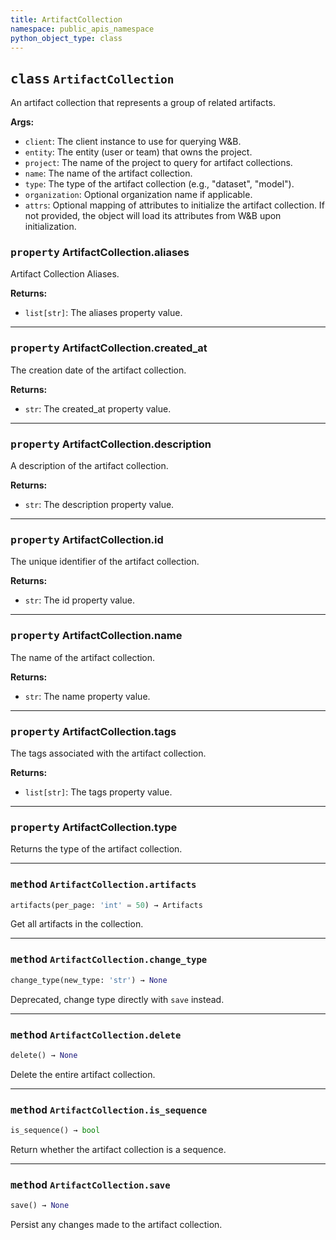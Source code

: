 ```yaml
---
title: ArtifactCollection
namespace: public_apis_namespace
python_object_type: class
---
```


<PublicApiUse/>


<Card title="View the source code" href="https://github.com/wandb/wandb/blob/main/wandb/apis/public/artifacts.py" icon="github"/>




## <kbd>class</kbd> `ArtifactCollection`
An artifact collection that represents a group of related artifacts. 



**Args:**
 
 - `client`:  The client instance to use for querying W&B. 
 - `entity`:  The entity (user or team) that owns the project. 
 - `project`:  The name of the project to query for artifact collections. 
 - `name`:  The name of the artifact collection. 
 - `type`:  The type of the artifact collection (e.g., "dataset", "model"). 
 - `organization`:  Optional organization name if applicable. 
 - `attrs`:  Optional mapping of attributes to initialize the artifact collection.  If not provided, the object will load its attributes from W&B upon  initialization. 


### <kbd>property</kbd> ArtifactCollection.aliases

Artifact Collection Aliases. 



**Returns:**
 - `list[str]`: The aliases property value.
---

### <kbd>property</kbd> ArtifactCollection.created_at

The creation date of the artifact collection. 



**Returns:**
 - `str`: The created_at property value.
---

### <kbd>property</kbd> ArtifactCollection.description

A description of the artifact collection. 



**Returns:**
 - `str`: The description property value.
---

### <kbd>property</kbd> ArtifactCollection.id

The unique identifier of the artifact collection. 



**Returns:**
 - `str`: The id property value.
---

### <kbd>property</kbd> ArtifactCollection.name

The name of the artifact collection. 



**Returns:**
 - `str`: The name property value.
---

### <kbd>property</kbd> ArtifactCollection.tags

The tags associated with the artifact collection. 



**Returns:**
 - `list[str]`: The tags property value.
---

### <kbd>property</kbd> ArtifactCollection.type

Returns the type of the artifact collection. 



---

### <kbd>method</kbd> `ArtifactCollection.artifacts`

```python
artifacts(per_page: 'int' = 50) → Artifacts
```

Get all artifacts in the collection. 

---

### <kbd>method</kbd> `ArtifactCollection.change_type`

```python
change_type(new_type: 'str') → None
```

Deprecated, change type directly with `save` instead. 

---

### <kbd>method</kbd> `ArtifactCollection.delete`

```python
delete() → None
```

Delete the entire artifact collection. 

---

### <kbd>method</kbd> `ArtifactCollection.is_sequence`

```python
is_sequence() → bool
```

Return whether the artifact collection is a sequence. 

---


### <kbd>method</kbd> `ArtifactCollection.save`

```python
save() → None
```

Persist any changes made to the artifact collection. 

